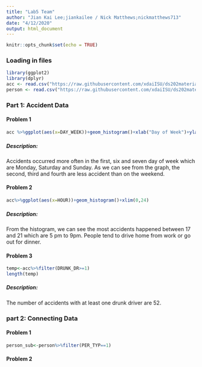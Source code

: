 ```yaml
---
title: "Lab5 Team"
author: "Jian Kai Lee;jiankailee / Nick Matthews;nickmatthews713"
date: "4/12/2020"
output: html_document
---
```


```r
knitr::opts_chunk$set(echo = TRUE)
```

### Loading in files  
```r
library(ggplot2)
library(dplyr)
acc <- read.csv("https://raw.githubusercontent.com/xdaiISU/ds202materials/master/hwlabs/fars2017/accident.csv", stringsAsFactors = FALSE)
person <- read.csv("https://raw.githubusercontent.com/xdaiISU/ds202materials/master/hwlabs/fars2017/person.csv", stringsAsFactors = FALSE)

```

### Part 1: Accident Data

#### Problem 1
```r
acc %>%ggplot(aes(x=DAY_WEEK))+geom_histogram()+xlab("Day of Week")+ylab("number of accidents")
```

##### Description:  
Accidents occurred more often in the first, six and seven day of week which are Monday, Saturday and Sunday. As we can see from the graph, the second, third and fourth are less accident than on the weekend.

#### Problem 2
```r
acc%>%ggplot(aes(x=HOUR))+geom_histogram()+xlim(0,24)
```

##### Description:  
From the histogram, we can see the most accidents happened between 17 and 21 which are 5 pm to 9pm. People tend to drive home from work or go out for dinner.

#### Problem 3
```r
temp<-acc%>%filter(DRUNK_DR>=1)
length(temp)
```

##### Description:  
The number of accidents with at least one drunk driver are 52.

### part 2: Connecting Data  
#### Problem 1
```r
person_sub<-person%>%filter(PER_TYP==1)
```

#### Problem 2
```r



```
